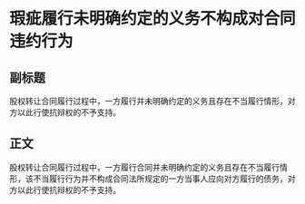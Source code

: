 # 瑕疵履行未明确约定的义务不构成对合同违约行为
## 副标题
股权转让合同履行过程中，一方履行并未明确约定的义务且存在不当履行情形，对方以此行使抗辩权的不予支持。
## 正文
股权转让合同履行过程中，一方履行合同并未明确约定的义务且存在不当履行情形，该不当履行行为并不构成合同法所规定的一方当事人应向对方履行的债务，对方以此行使抗辩权的不予支持。